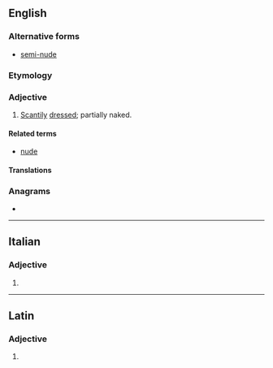 {{also|semi-nude}}
==English==

===Alternative forms===
* [[semi-nude]]

===Etymology===
{{prefix|en|semi|nude}}

===Adjective===
{{en-adj|-}}

# [[scanty|Scantily]] [[dress]]ed; partially naked.

====Related terms====
* [[nude]]

====Translations====
{{trans-see|half-naked}}

===Anagrams===
* {{anagrams|en|eumenids}}

----

==Italian==

===Adjective===
{{head|it|adjective form}}

# {{feminine plural of|seminudo|lang=it}}

----

==Latin==

===Adjective===
{{la-adj-form|seminude}}

# {{inflection of|seminudus||voc|m|s|lang=la}}